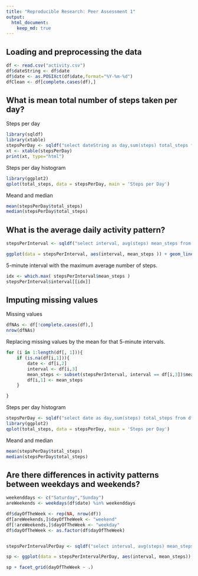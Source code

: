```yaml
---
title: "Reproducible Research: Peer Assessment 1"
output: 
  html_document:
    keep_md: true
---
```



## Loading and preprocessing the data


```r
df <- read.csv("activity.csv")
df$dateString <- df$date
df$date <- as.POSIXct(df$date,format="%Y-%m-%d")
dfClean <- df[complete.cases(df),]
```

## What is mean total number of steps taken per day?

Steps per day
```r
library(sqldf)
library(xtable)
stepsPerDay <- sqldf("select dateString as day,sum(steps) total_steps from dfClean group by date")   
xt <- xtable(stepsPerDay)
print(xt, type="html")

```

Steps per day histogram
```r
library(ggplot2)
qplot(total_steps, data = stepsPerDay, main = 'Steps per Day')
```

Meand and median
```r
mean(stepsPerDay$total_steps)
median(stepsPerDay$total_steps)
```

## What is the average daily activity pattern?

```r
stepsPerInterval <- sqldf("select interval, avg(steps) mean_steps from dfClean group by interval")   

ggplot(data = stepsPerInterval, aes(interval, mean_steps )) + geom_line() + ylab("Average Number of Steps Per 5-Minute Interval") + xlab("Time Interval")

```

5-minute interval with the maximum average number of steps.
```r
idx <- which.max( stepsPerInterval$mean_steps )
stepsPerInterval$interval[[idx]]
```


## Imputing missing values
Missing values
```r
dfNAs <- df[!complete.cases(df),]
nrow(dfNAs)
```

Replacing missing values by the mean for that 5-minute intervals.

```r
for (i in 1:length(df[, 1])){
    if (is.na(df[i,1])){
        date <- df[i,2]
        interval <- df[i,3]
        mean_steps <- subset(stepsPerInterval, interval == df[i,3])$mean_steps
        df[i,1] <- mean_steps
    }

}

```


Steps per day histogram
```r
stepsPerDay <- sqldf("select date as day,sum(steps) total_steps from df group by date") 
library(ggplot2)
qplot(total_steps, data = stepsPerDay, main = 'Steps per Day')
```

Meand and median
```r
mean(stepsPerDay$total_steps)
median(stepsPerDay$total_steps)
```

## Are there differences in activity patterns between weekdays and weekends?

```r
weekenddays <- c("Saturday","Sunday")
areWeekends <- weekdays(df$date) %in% weekenddays

df$dayOfTheWeek <- rep(NA, nrow(df))
df[areWeekends,]$dayOfTheWeek <- "weekend"
df[!areWeekends,]$dayOfTheWeek <- "weekday"
df$dayOfTheWeek <- as.factor(df$dayOfTheWeek)


stepsPerIntervalPerDay <- sqldf("select interval, avg(steps) mean_steps, dayOfTheWeek from df group by interval,dayOfTheWeek")  

sp <- ggplot(data = stepsPerIntervalPerDay, aes(interval, mean_steps)) + geom_line() + ylab("Average Number of Steps Per 5-Minute Interval") + xlab("Time Interval")

sp + facet_grid(dayOfTheWeek ~ .)


```

